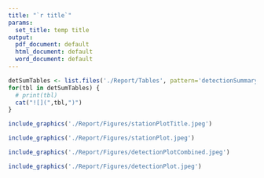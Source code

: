 ```yaml
---
title: "`r title`"
params:
  set_title: temp title
output:
  pdf_document: default
  html_document: default
  word_document: default
---
```



```r
detSumTables <- list.files('./Report/Tables', pattern='detectionSummaryTable', full.names=TRUE)
for(tbl in detSumTables) {
  # print(tbl)
  cat("![](",tbl,")")
}
```


```r
include_graphics('./Report/Figures/stationPlotTitle.jpeg')
```


```r
include_graphics('./Report/Figures/stationPlot.jpeg')
```


```r
include_graphics('./Report/Figures/detectionPlotCombined.jpeg')
```


```r
include_graphics('./Report/Figures/detectionPlot.jpeg')
```
